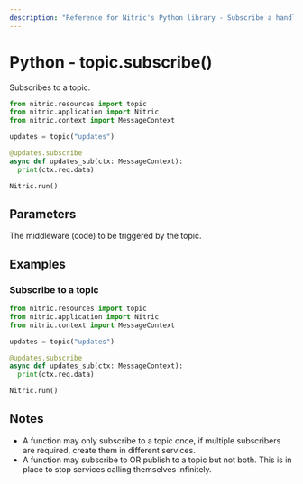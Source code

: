 ```yaml
---
description: "Reference for Nitric's Python library - Subscribe a handler to a topic and receive new events for processing."
---
```


# Python - topic.subscribe()

Subscribes to a topic.

```python
from nitric.resources import topic
from nitric.application import Nitric
from nitric.context import MessageContext

updates = topic("updates")

@updates.subscribe
async def updates_sub(ctx: MessageContext):
  print(ctx.req.data)

Nitric.run()
```

## Parameters

<Properties>
  <Property name="middleware" required type="Middleware">
    The middleware (code) to be triggered by the topic.
  </Property>
</Properties>

## Examples

### Subscribe to a topic

```python
from nitric.resources import topic
from nitric.application import Nitric
from nitric.context import MessageContext

updates = topic("updates")

@updates.subscribe
async def updates_sub(ctx: MessageContext):
  print(ctx.req.data)

Nitric.run()
```

## Notes

- A function may only subscribe to a topic once, if multiple subscribers are required, create them in different services.
- A function may subscribe to OR publish to a topic but not both. This is in place to stop services calling themselves infinitely.
